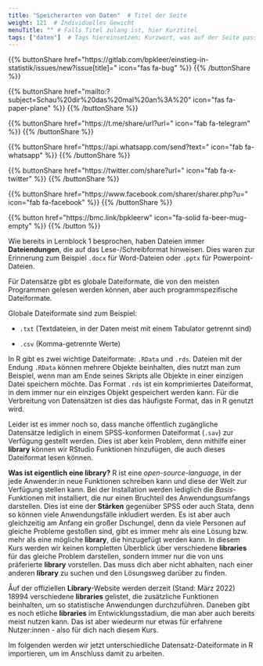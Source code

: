 ```yaml
---
title: "Speicherarten von Daten"  # Titel der Seite
weight: 121  # Individuelles Gewicht 
menuTitle: "" # Falls Titel zulang ist, hier Kurztitel
tags: ["daten"]  # Tags hiereinsetzen; Kurzwort, was auf der Seite passsiert
---
```


{{% buttonShare href=\"https\:\/\/gitlab.com\/bpkleer\/einstieg-in-statistik\/issues\/new?issue[title]=\" icon=\"fas fa-bug\" %}} {{% /buttonShare %}} 

{{% buttonShare href=\"mailto\:?subject=Schau\%20dir\%20das\%20mal\%20an\%3A\%20\" icon=\"fas fa-paper-plane\" %}} {{% /buttonShare %}}

{{% buttonShare href=\"https\:\/\/t.me\/share\/url?url=\" icon=\"fab fa-telegram\" %}} {{% /buttonShare %}}

{{% buttonShare href=\"https\:\/\/api.whatsapp.com\/send?text=\" icon=\"fab fa-whatsapp\" %}} {{% /buttonShare %}}

{{% buttonShare href=\"https\:\/\/twitter.com\/share?url=\" icon=\"fab fa-x-twitter\" %}} {{% /buttonShare %}}

{{% buttonShare href=\"https\:\/\/www.facebook.com\/sharer\/sharer.php?u=\" icon=\"fab fa-facebook\" %}} {{% /buttonShare %}}

{{% button href=\"https\:\/\/bmc.link\/bpkleerw\" icon=\"fa-solid fa-beer-mug-empty\" %}} {{% /button %}}

Wie bereits in Lernblock 1 besprochen, haben Dateien immer **Dateiendungen**, die auf das Lese-/Schreibformat hinweisen. Dies waren zur Erinnerung zum Beispiel `.docx` für Word-Dateien oder `.pptx` für Powerpoint-Dateien. 

Für Datensätze gibt es globale Dateiformate, die von den meisten Programmen gelesen werden können, aber auch programmspezifische Dateiformate. 

Globale Dateiformate sind zum Beispiel:

- `.txt` (Textdateien, in der Daten meist mit einem Tabulator getrennt sind)

- `.csv` (Komma-getrennte Werte)

In R gibt es zwei wichtige Dateiformate: `.RData` und `.rds`. Dateien mit der Endung `.RData` können mehrere Objekte beinhalten, dies nutzt man zum Beispiel, wenn man am Ende seines Skripts alle Objekte in einer einzigen Datei speichern möchte. Das Format `.rds` ist ein komprimiertes Dateiformat, in dem immer nur ein einziges Objekt gespeichert werden kann. Für die Verbreitung von Datensätzen ist dies das häufigste Format, das in R genutzt wird. 

Leider ist es immer noch so, dass manche öffentlich zugängliche Datensätze lediglich in einem SPSS-konformen Dateiformat (`.sav`) zur Verfügung gestellt werden. Dies ist aber kein Problem, denn mithilfe einer **library** können wir RStudio Funktionen hinzufügen, die auch dieses Dateiformat lesen können. 

**Was ist eigentlich eine library?**
R ist eine *open-source-language*, in der jede Anwender:in neue Funktionen schreiben kann und diese der Welt zur Verfügung stellen kann. Bei der Installation werden lediglich die *Basis*-Funktionen mit installiert, die nur einen Bruchteil des Anwendungsumfangs darstellen. Dies ist eine der **Stärken** gegenüber SPSS oder auch Stata, denn so können viele Anwendungsfälle inkludiert werden. Es ist aber auch gleichzeitig am Anfang ein großer Dschungel, denn da viele Personen auf gleiche Probleme gestoßen sind, gibt es immer mehr als eine Lösung bzw. mehr als eine mögliche **library**, die hinzugefügt werden kann. In diesem Kurs werden wir keinen kompletten Überblick über verschiedene **libraries** für das gleiche Problem darstellen, sondern immer nur die von uns präferierte **library** vorstellen. Das muss dich aber nicht abhalten, nach einer anderen **library** zu suchen und den Lösungsweg darüber zu finden. 

Åuf der offiziellen **Library**-Website werden derzeit (Stand: März 2022) 18994 verschiedene **libraries** gelistet, die zusätzliche Funktionen beinhalten, um so statistische Anwendungen durchzuführen. Daneben gibt es noch etliche **libraries** im Entwicklungsstadium, die man aber auch bereits meist nutzen kann. Das ist aber wiedeurm nur etwas für erfahrene Nutzer:innen - also für dich nach diesem Kurs. 

Im folgenden werden wir jetzt unterschiedliche Datensatz-Dateiformate in R importieren, um im Anschluss damit zu arbeiten. 